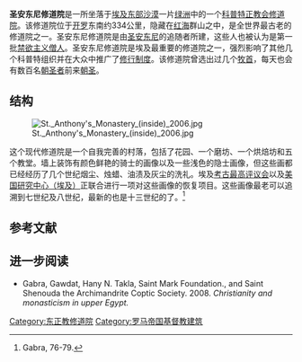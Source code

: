 {{Infobox religious building
| building_name         = 圣安东尼修道院<br />{{lang|en|Monastery of Saint Anthony}}
| image                 = St. Anthony's Monastery 2006.jpg
| caption               = 圣安东尼修道院，摄于2006年7月
| location              = [[埃及|埃及]]
| geo                   = {{coord|28.923889|N|32.35|E |type:landmark_region:UA |display=inline,title}}
| religious_affiliation = [[东正教|东正教]]，[[科普特正教会|科普特正教会]]
| district              = 
| consecration_year     =
| leadership            =
| website               = 
| architect             = 
| architecture_type     = [[修道院|修道院]]
| architecture_style    = 
| facade_direction      = 
| year_completed        = 356年
| construction_cost     =
| capacity              = 
| specifications        = no
}}
 
'''圣安东尼修道院'''是一所坐落于[[埃及|埃及]][[东部沙漠|东部沙漠]]一片[[绿洲|绿洲]]中的一个[[科普特正教会|科普特正教会]][[修道院|修道院]]。该修道院位于[[开罗|开罗]]东南约334公里，隐藏在[[红海|红海]]群山之中，是全世界最古老的修道院之一。圣安东尼修道院是由[[圣安东尼|圣安东尼]]的追随者所建，这些人也被认为是第一批[[禁欲主义|禁欲主义]][[僧人|僧人]]。圣安东尼修道院是埃及最重要的修道院之一，强烈影响了其他几个科普特组织并在大众中推广了[[修行制度|修行制度]]。该修道院曾选出过几个[[牧首|牧首]]，每天也会有数百名[[朝圣者|朝圣者]]前来[[朝圣|朝圣]]。

==结构==

[[File:St._Anthony's_Monastery_(inside)_2006.jpg|thumb]]

这个现代修道院是一个自我完善的村落，包括了花园、一个磨坊、一个烘焙坊和五个教堂。墙上装饰有颜色鲜艳的骑士的画像以及一些浅色的隐士画像，但这些画都已经经历了几个世纪烟尘、烛蜡、油渍及灰尘的洗礼。埃及[[考古最高评议会|考古最高评议会]]以及[[美国研究中心（埃及）|美国研究中心（埃及）]]正联合进行一项对这些画像的恢复项目。这些画像最老可以追溯到七世纪及八世纪，最新的也是十三世纪的了。<ref>Gabra, 76-79.</ref>

==参考文献==
<div class="references-small">
<references></references>
</div>

==进一步阅读==
*Gabra, Gawdat, Hany N. Takla, Saint Mark Foundation., and Saint Shenouda the Archimandrite Coptic Society. 2008. ''Christianity and monasticism in upper Egypt.''

[[Category:东正教修道院|Category:东正教修道院]]
[[Category:罗马帝国基督教建筑|Category:罗马帝国基督教建筑]]